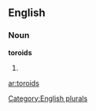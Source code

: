 
==English==

===Noun===
'''toroids'''

# {{plural of|[[toroid]]}}

[[Category:English plurals]]

[[ar:toroids]]